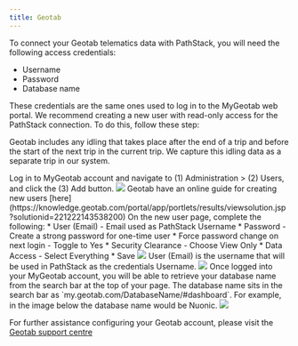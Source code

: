```yaml
---
title: Geotab
---
```


To connect your Geotab telematics data with PathStack, you will need the following access credentials:
* Username
* Password
* Database name

These credentials are the same ones used to log in to the MyGeotab web portal. We recommend creating a new user with read-only access for the PathStack connection. To do this, follow these step:

<Note>Geotab includes any idling that takes place after the end of a trip and before the start of the next trip in the current trip. We capture this idling data as a separate trip in our system.</Note>

<Steps>
  <Step title = "Create a Geotab Service Account for PathStack">
    Log in to MyGeotab account and navigate to (1) Administration > (2) Users, and click the (3) Add button.
    <img src="/images/integration-guides/geo-4.png" />
    <Note>Geotab have an online guide for creating new users [here](https://knowledge.geotab.com/portal/app/portlets/results/viewsolution.jsp?solutionid=221222143538200)</Note>
  </Step>
  <Step title="Create a new user for PathStack">
    On the new user page, complete the following:
    <Steps>
      * User (Email) - Email used as PathStack Username
      * Password - Create a strong password for one-time user
      * Force password change on next login - Toggle to Yes
      * Security Clearance - Choose View Only
      * Data Access - Select Everything
      * Save
    </Steps>
    <img src="/images/integration-guides/geo-1.png" />
    User (Email) is the username that will be used in PathStack as the credentials Username.
    <img src="/images/integration-guides/geo-2.png" />
  </Step>
  <Step title="Retrieve Database name">
    Once logged into your MyGeotab account, you will be able to retrieve your database name from the search bar at the
    top of your page. The database name sits in the search bar as `my.geotab.com/DatabaseName/#dashboard`. For example,
    in the image below the database name would be Nuonic.
    <img src="/images/integration-guides/geo-3.png" />
  </Step>
</Steps>

<Tip>For further assistance configuring your Geotab account, please visit the [Geotab support centre](https://support.geotab.com/)</Tip>